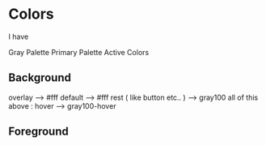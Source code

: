 # Colors
I have

Gray Palette 
Primary Palette
Active Colors

## Background
overlay --> #fff
default --> #fff
rest ( like button etc.. ) --> gray100
all of this above : hover --> gray100-hover

## Foreground